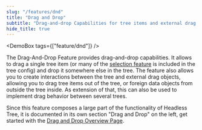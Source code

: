 ```yaml
---
slug: "/features/dnd"
title: "Drag and Drop"
subtitle: "Drag-and-drop Capabilities for tree items and external drag objects"
hide_title: true
---
```



<FeaturePageHeader
    title="Drag and Drop"
    subtitle="Drag-and-drop Capabilities for tree items and external drag objects"
    feature="drag-and-drop"
/>

<DemoBox tags={["feature/dnd"]} />

The Drag-And-Drop Feature provides drag-and-drop capabilities. It allows to drag a single tree item (or many of the
[selection feature](/features/selection) is included in the tree config) and drop it somewhere else in the tree.
The feature also allows you to create interactions between the tree and external drag objects, allowing you to drag
tree items out of the tree, or foreign data objects from outside the tree inside. As extension of that, this can
also be used to implement drag behavior between several trees.

Since this feature composes a large part of the functionality of Headless Tree, it is documented in its own section
"Drag and Drop" on the left, get started with the [Drag and Drop Overview Page](/dnd/overview).
